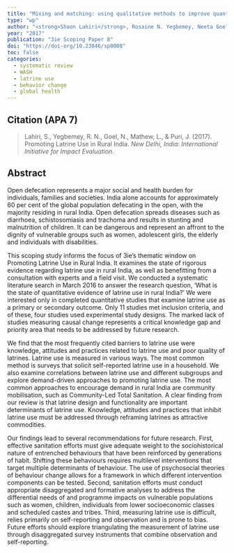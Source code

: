 ---
title: "Mixing and matching: using qualitative methods to improve quantitative impact evaluations (IEs) and systematic reviews (SRs) of development outcomes"
type: "wp"
author: "<strong>Shaon Lahiri</strong>, Rosaine N. Yegbemey, Neeta Goel, Lega Mathew, Jyotsna Puri"
year: "2017"
publication: "3ie Scoping Paper 8"
doi: "https://doi-org/10.23846/sp0008"
toc: false
categories:
  - systematic review
  - WASH
  - latrine use
  - behavior change
  - global health
---

## Citation (APA 7)

> Lahiri, S., Yegbemey, R. N., Goel, N., Mathew, L., & Puri, J. (2017). Promoting Latrine Use in Rural India. *New Delhi, India: International Initiative for Impact Evaluation*.

## Abstract

Open defecation represents a major social and health burden for individuals, families
and societies. India alone accounts for approximately 60 per cent of the global
population defecating in the open, with the majority residing in rural India. Open
defecation spreads diseases such as diarrhoea, schistosomiasis and trachoma and
results in stunting and malnutrition of children. It can be dangerous and represent an
affront to the dignity of vulnerable groups such as women, adolescent girls, the elderly
and individuals with disabilities.

This scoping study informs the focus of 3ie’s thematic window on Promoting Latrine Use
in Rural India. It examines the state of rigorous evidence regarding latrine use in rural
India, as well as benefitting from a consultation with experts and a field visit.
We conducted a systematic literature search in March 2016 to answer the research
question, ‘What is the state of quantitative evidence of latrine use in rural India?’ We
were interested only in completed quantitative studies that examine latrine use as a
primary or secondary outcome. Only 11 studies met inclusion criteria, and of these, four
studies used experimental study designs. The marked lack of studies measuring causal
change represents a critical knowledge gap and priority area that needs to be addressed
by future research.

We find that the most frequently cited barriers to latrine use were knowledge, attitudes
and practices related to latrine use and poor quality of latrines. Latrine use is measured
in various ways. The most common method is surveys that solicit self-reported latrine
use in a household. We also examine correlations between latrine use and different
subgroups and explore demand-driven approaches to promoting latrine use. The most
common approaches to encourage demand in rural India are community mobilisation,
such as Community-Led Total Sanitation. A clear finding from our review is that latrine
design and functionality are important determinants of latrine use. Knowledge, attitudes
and practices that inhibit latrine use must be addressed through reframing latrines as
attractive commodities.

Our findings lead to several recommendations for future research. First, effective
sanitation efforts must give adequate weight to the sociohistorical nature of entrenched
behaviours that have been reinforced by generations of habit. Shifting these behaviours
requires multilevel interventions that target multiple determinants of behaviour. The use
of psychosocial theories of behaviour change allows for a framework in which different
intervention components can be tested. Second, sanitation efforts must conduct
appropriate disaggregated and formative analyses to address the differential needs of
and programme impacts on vulnerable populations such as women, children, individuals
from lower socioeconomic classes and scheduled castes and tribes. Third, measuring
latrine use is difficult, relies primarily on self-reporting and observation and is prone to
bias. Future efforts should explore triangulating the measurement of latrine use through
disaggregated survey instruments that combine observation and self-reporting.